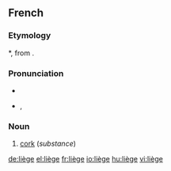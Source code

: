 {{also|Liège|liege}}
==French==

===Etymology===
{{VL.|fr}} *{{term||levius}}, from {{etyl|la|fr}} {{term|levis||light, unimportant}}.

===Pronunciation===
* {{audio|Fr-liège.ogg|audio}}
* {{IPA|/ljɛʒ/|lang=fr}}, {{SAMPA|/ljEZ/}}

===Noun===
{{fr-noun|m}}

# [[cork]] (''substance'')

[[de:liège]]
[[el:liège]]
[[fr:liège]]
[[io:liège]]
[[hu:liège]]
[[vi:liège]]